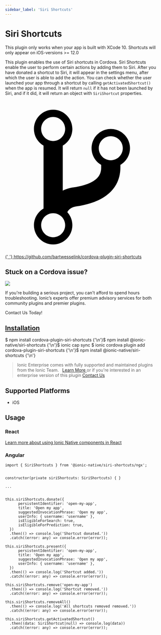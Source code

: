 ```yaml
---
sidebar_label: 'Siri Shortcuts'
---
```



# Siri Shortcuts

This plugin only works when your app is built with XCode 10. Shortcuts will only appear on iOS-versions >= 12.0

This plugin enables the use of Siri shortcuts in Cordova. Siri Shortcuts enable the user to perform certain actions by adding them to Siri.
After you have donated a shortcut to Siri, it will appear in the settings menu, after which the user is able to add the action. You can check
whether the user launched your app through a shortcut by calling `getActivatedShortcut()` when the app is resumed. It will return `null`
if it has not been launched by Siri, and if it did, it will return an object with `SiriShortcut` properties.

<p>
  <a
    href="https://github.com/bartwesselink/cordova-plugin-siri-shortcuts"
    target="_blank"
    rel="noopener"
    className="git-link"
  >
    <svg viewBox="0 0 512 512">
      <path d="M416 160c0-35.3-28.7-64-64-64s-64 28.7-64 64c0 23.7 12.9 44.3 32 55.4v8.6c0 19.9-7.8 33.7-25.3 44.9-15.4 9.8-38.1 17.1-67.5 21.5-14 2.1-25.7 6-35.2 10.7V151.4c19.1-11.1 32-31.7 32-55.4 0-35.3-28.7-64-64-64S96 60.7 96 96c0 23.7 12.9 44.3 32 55.4v209.2c-19.1 11.1-32 31.7-32 55.4 0 35.3 28.7 64 64 64s64-28.7 64-64c0-16.6-6.3-31.7-16.7-43.1 1.9-4.9 9.7-16.3 29.4-19.3 38.8-5.8 68.9-15.9 92.3-30.8 36-22.8 55-57 55-98.8v-8.6c19.1-11.1 32-31.7 32-55.4zM160 56c22.1 0 40 17.9 40 40s-17.9 40-40 40-40-17.9-40-40 17.9-40 40-40zm0 400c-22.1 0-40-17.9-40-40s17.9-40 40-40 40 17.9 40 40-17.9 40-40 40zm192-256c-22.1 0-40-17.9-40-40s17.9-40 40-40 40 17.9 40 40-17.9 40-40 40z"></path>
    </svg>{' '}
    https://github.com/bartwesselink/cordova-plugin-siri-shortcuts
  </a>
</p>

<h2>Stuck on a Cordova issue?</h2>
<DocsCard
  className="cordova-ee-card"
  header="Don't waste precious time on plugin issues."
  href="https://ionicframework.com/sales?product_of_interest=Ionic%20Native"
>
  <div>
    <img src={require('./_assets/img/native-cordova-bot.png').default} class="cordova-ee-img" />
    <p>
      If you're building a serious project, you can't afford to spend hours troubleshooting. Ionic’s experts offer
      premium advisory services for both community plugins and premier plugins.
    </p>
    <DocsButton className="native-ee-detail">Contact Us Today!</DocsButton>
  </div>
</DocsCard>

<h2 id="installation">
  <a href="#installation">Installation</a>
</h2>
<Tabs
  groupId="runtime"
  defaultValue="Capacitor"
  values={[
    { value: 'Capacitor', label: 'Capacitor' },
    { value: 'Cordova', label: 'Cordova' },
    { value: 'Enterprise', label: 'Enterprise' },
  ]}
>
  <TabItem value="Capacitor">
    <CodeBlock className="language-shell">
      $ npm install cordova-plugin-siri-shortcuts {'\n'}$ npm install @ionic-native/siri-shortcuts {'\n'}$ ionic cap
      sync
    </CodeBlock>
  </TabItem>
  <TabItem value="Cordova">
    <CodeBlock className="language-shell">
      $ ionic cordova plugin add cordova-plugin-siri-shortcuts {'\n'}$ npm install @ionic-native/siri-shortcuts {'\n'}
    </CodeBlock>
  </TabItem>
  <TabItem value="Enterprise">
    <blockquote>
      Ionic Enterprise comes with fully supported and maintained plugins from the Ionic Team. &nbsp;
      <a class="btn" href="https://ionic.io/docs/premier-plugins">
        Learn More
      </a> or if you're interested in an enterprise version of this plugin <a
        class="btn"
        href="https://ionicframework.com/sales?product_of_interest=Ionic%20Enterprise%20Engine"
      >
        Contact Us
      </a>
    </blockquote>
  </TabItem>
</Tabs>

## Supported Platforms

- iOS

## Usage

### React

[Learn more about using Ionic Native components in React](../native-community.mdx#react)

### Angular

```tsx
import { SiriShortcuts } from '@ionic-native/siri-shortcuts/ngx';


constructor(private siriShortcuts: SiriShortcuts) { }

...


this.siriShortcuts.donate({
      persistentIdentifier: 'open-my-app',
      title: 'Open my app',
      suggestedInvocationPhrase: 'Open my app',
      userInfo: { username: 'username' },
      isEligibleForSearch: true,
      isEligibleForPrediction: true,
  })
  .then(() => console.log('Shortcut donated.'))
  .catch((error: any) => console.error(error));

this.siriShortcuts.present({
      persistentIdentifier: 'open-my-app',
      title: 'Open my app',
      suggestedInvocationPhrase: 'Open my app',
      userInfo: { username: 'username' },
  })
  .then(() => console.log('Shortcut added.'))
  .catch((error: any) => console.error(error));

this.siriShortcuts.remove('open-my-app')
  .then(() => console.log('Shortcut removed.'))
  .catch((error: any) => console.error(error));

this.siriShortcuts.removeAll()
  .then(() => console.log('All shortcuts removed removed.'))
  .catch((error: any) => console.error(error));

this.siriShortcuts.getActivatedShortcut()
  .then((data: SiriShortcut|null) => console.log(data))
  .catch((error: any) => console.error(error));

```
